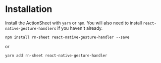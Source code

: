 # Installation

Install the ActionSheet with `yarn` or `npm`. You will also need to install `react-native-gesture-handlers` if you haven't already.

```fish
npm install rn-sheet react-native-gesture-handler --save
```

or

```fish
yarn add rn-sheet react-native-gesture-handler 
```
